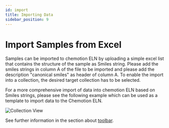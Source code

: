 ```yaml
---
id: import
title: Importing Data
sidebar_position: 9
---
```


# Import Samples from Excel

Samples can be imported to chemotion ELN by uploading a simple excel list that contains the structure of the sample as Smiles string.
Please add the smiles strings in column A of the file to be imported and please add the description "canonical smiles" as header of column A.
To enable the import into a collection, the desired target collection has to be selected.

For a more comprehensive import of data into chemotion ELN based on Smiles strings, please see the following example which can be used as a template to import data to the Chemotion ELN.

<p>
  <DownloadBtn
    files={["/chemotionsaurus/files/template_sample_import.xlsx"]}
    text={"Download XLSX Template here "}
  />
</p>

![Collection View](/img/import_samples.gif)

See further information in the section about [toolbar](toolbar).
